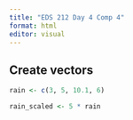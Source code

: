 ```yaml
---
title: "EDS 212 Day 4 Comp 4"
format: html
editor: visual
---
```


## Create vectors

```r
rain <- c(3, 5, 10.1, 6)

rain_scaled <- 5 * rain
```
